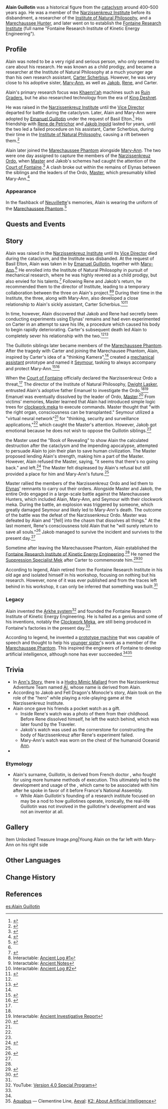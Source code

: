{{stub|Update 4.2 lore}}
{{Character Infobox
|type             = Quest NPC
|image            = <gallery>
NPC Alain Young.png|Young
NPC Alain.png|Marechaussee Hunter
</gallery>
|caption          = Alain talking to [[Seymour]] in a flashback during [[In a New Light]]
|realname         = <!-- Optional, if different from in-game name -->
|deceased         = Past
|region           = Fontaine
|affiliation      = Narzissenkreuz Institute
|affiliation2     = Institute of Natural Philosophy
|affiliation3     = Marechaussee Phantom
|affiliation4     = Fontaine Research Institute
|title            = Lord-Artificer
|title2           = White Cavalier of Protection<ref>{{Ref/Quest|Riddles Awaiting Answers}}</ref>

|ancestry         = <!-- Clan/family -->
|father           = Emanuel Guillotin
|fatherNote       = adoptive father
|mother           = 
|spouse           = 
|sibling          = Mary-Ann Guillotin
|siblingNote      = adoptive younger sister
|child            = 
|relative         = 

|voiceEN          = 
|voiceCN          = 
|voiceJP          = 
|voiceKR          = 
|dialoguereward   = 
}}
'''Alain Guillotin''' was a historical figure from the [[cataclysm]] around 400–500 years ago. He was a member of the [[Narzissenkreuz Institute]] before its disbandment, a researcher of the [[Institute of Natural Philosophy]], and a [[Marechaussee Phantom|Marechaussee Hunter]], and later went on to establish the [[Fontaine Research Institute]] (full name "Fontaine Research Institute of Kinetic Energy Engineering").

==Profile==
Alain was noted to be a very rigid and serious person, who only seemed to care about his research. He was known as a child prodigy, and became a researcher at the Institute of Natural Philosophy at a much younger age than his own research assistant, [[Carter Scherbius]]. However, he was very close to his adoptive sister, [[Mary-Ann]], as well as [[Jakob]], [[Rene]], and Carter.

Alain's primary research focus was [[Khaenri'ah]] machines such as [[Ruin Grader]]s, but he also researched technology from the era of [[King Deshret]].

He was raised in the [[Narzissenkreuz Institute]] until the [[Basil Elton|Vice Director]] departed for battle during the cataclysm. Later, Alain and Mary-Ann were adopted by [[Emanuel Guillotin]] under the request of Basil Elton.<ref name="Veteran's Visage">{{Ref/Item|Veteran's Visage}}</ref> His friendship with [[Rene de Petrichor]] and [[Jakob Ingold]] lasted for years, until the two led a failed procedure on his assistant, Carter Scherbius, during their time in the [[Institute of Natural Philosophy]], causing a rift between them.<ref name="EP 5">{{Ref/Item|Enigmatic Page (V)}}</ref>

Alain later joined the [[Marechaussee Phantom]] alongside [[Mary-Ann]]. The two were one day assigned to capture the members of the [[Narzissenkreuz Ordo]], when [[Master]] and Jakob's schemes had caught the attention of the [[Court of Fontaine]].<ref name="EP 12">{{Ref/Item|Enigmatic Page (XII)}}</ref> A clash broke out within the remains of Elynas between the siblings and the leaders of the Ordo, [[Master]], which presumably killed Mary-Ann.<ref name="Limner">{{Ref/Quest|Limner, Dreamer, and Robotic Dog}}</ref>

===Appearance===
In the flashback of [[Neuvillette]]'s memories, Alain is wearing the uniform of the [[Marechaussee Phantom]].<ref>{{Ref/Quest|In a New Light}}</ref>

==Quests and Events==
{{Quests and Events
|In a New Light = cutscene
}}

==Story==
Alain was raised in the [[Narzissenkreuz Institute]] until its [[Basil Elton|Vice Director]] died during the cataclysm, and the Institute was disbanded. At the request of Basil Elton, Alain was taken in by [[Emanuel Guillotin]], together with [[Mary-Ann]].<ref name="Veteran's Visage" /> He enrolled into the Institute of Natural Philosophy in pursuit of mechanical research, where he was highly revered as a child prodigy, but also envied for his talents.<ref>{{Ref/Item|Enigmatic Page (II)}}</ref> Following Rene and Jakob's return, he recommended them to the director of Institute, leading to a temporary collaboration between the three on Alain's project.<ref name="AL1">Interactable: [[Ancient Log#Ancient Log #1|Ancient Log #1]]</ref><ref name="AncientNotes">Interactable: [[Institute of Natural Philosophy#Ancient Notes|Ancient Notes]]</ref> During their time in the Institute, the three, along with Mary-Ann, also developed a close relationship to Alain's sickly assistant, Carter Scherbius.<ref name="AL2">Interactable: [[Ancient Log#Ancient Log #2|Ancient Log #2]]</ref><ref>{{Ref/Item|Enigmatic Page (IV)}}</ref>

In time, however, Alain discovered that Jakob and Rene had secretly been conducting experiments using Elynas' remains and had even experimented on Carter in an attempt to save his life, a procedure which caused his body to begin rapidly deteriorating. Carter's subsequent death led Alain to completely sever his relationship with the two.<ref name="EP 5" /><ref>{{Ref/Quest|Book of Esoteric Revelations}}</ref>

The Guillotin siblings later became members of the [[Marechaussee Phantom]]. After the tragedy with Carter and joining the Marechausee Phantom, Alain, inspired by Carter's idea of a "thinking Kamera",<ref name="AL2" /> created a [[Recon Log Mek|mechanical assistant]] prototype and named it [[Seymour]], tasking to always accompany and protect Mary-Ann.<ref name="Masterpiece's Overture">{{Ref/Item|Masterpiece's Overture}}</ref><ref name="Final Question">{{Ref/Quest|The Final Question}}</ref>

When the [[Court of Fontaine]] officially declared the Narzissenkreuz Ordo a threat,<ref name="EP 12" /> The director of the Institute of Natural Philosophy, [[Dwight Lasker]], entrusted Alain's adoptive father Emanuel to investigate the Ordo.<ref name="AncientNotes" /><ref name="Report">Interactable: [[Institute of Natural Philosophy#Ancient Investigative Report|Ancient Investigative Report]]</ref> Emanuel was eventually dissolved by the leader of Ordo, [[Master]].<ref>{{Ref/Arti|Forgotten Vessel}}</ref> From victims' memories, Master learned that Alain had introduced simple logic trees for [[clockwork meka]] to execute commands. Master thought that "with the right organ, consciousness can be transplanted." Seymour utilized a "virtual neural network"<ref name="AL1" /> for "thinking, security and surveillance applications,"<ref name="AL2" /> which caught the Master's attention. However, Jakob got emotional because he does not wish to oppose the Guillotin siblings.<ref name="EP 12" />

the Master used the "Book of Revealing" to show Alain the calculated destruction after the cataclysm and the impending apocalypse, attempted to persuade Alain to join their plan to save human civilization. The Master proposed lending Alain's strength, making him a part of the Master. However, Alain refused the Master, saying, "it seems that there's no going back." and left.<ref>{{Ref/Item|Scattered Page}}</ref> The Master felt displeased by Alain's refusal but still provided a place for him and Mary-Ann's future.<ref name="EP 12" />

Master rallied the members of the Narzissenkreuz Ordo and led them to [[Elynas]]' remnants to carry out their orders. Alongside Master and Jakob, the entire Ordo engaged in a large-scale battle against the Marechaussee Hunters, which included Alain, Mary-Ann, and Seymour with their clockwork meka. During the battle, an explosion was triggered by someone, which greatly damaged Seymour and likely led to Mary-Ann's death. The outcome of the battle was the defeat of the Narzissenkreuz Ordo. Master was defeated by Alain and "[fell] into the chasm that dissolves all things." At the last moment, Rene's consciousness told Alain that he "will surely return to save all souls."<ref>{{Ref/Arti|Fell Dragon's Monocle}}</ref> Jakob managed to survive the incident and survives to the present day.<ref name="Limner" />

Sometime after leaving the Marechaussee Phantom, Alain established the [[Fontaine Research Institute of Kinetic Energy Engineering]].<ref name="Masterpiece's Overture" /> He named the [[Suppression Specialist Mek]] after Carter to commemorate him.<ref name="Recon Log Mek">{{Ref/Enemy|Recon Log Mek}}</ref><ref>{{Ref/Enemy|Assault Specialist Mek}}</ref>

According to legend, Alain retired from the Fontaine Research Institute in his old age and isolated himself in his workshop, focusing on nothing but his research. However, none of it was ever published and from the traces left behind in his workshop, it can only be inferred that something was built.<ref name="Masterpiece's Overture" />

===Legacy===
Alain invented the [[Arkhe|Arkhe system]]<ref name="4.0 SP">YouTube: [https://youtu.be/2E73BKNtOXI Version 4.0 Special Program]</ref> and founded the Fontaine Research Institute of Kinetic Energy Engineering. He is hailed as a genius and some of his inventions, notably the [[Clockwork Meka]], are still being produced in Fontaine's factories in the present day.<ref name="Recon Log Mek" />

According to legend, he invented a [[Seymour|prototype machine]] that was capable of speech and thought to help his [[Mary-Ann|younger sister]]'s work as a member of the [[Marechaussee Phantom]]. This inspired the engineers of Fontaine to develop artificial intelligence, although none has ever succeeded.<ref name="Masterpiece's Overture" /><ref>[[Aquabus]] &mdash; Clementine Line, [[Aeval]]: [[Aquabus#Clementine Line K2: About Artificial Intelligence|K2: About Artificial Intelligence]]</ref>

==Trivia==
* In [[Ann's Story]], there is a [[Hydro Mimic Mallard]] from the Narzissenkreuz Adventure Team named [[Al]], whose name is derived from Alain.
* According to Jakob and Fell Dragon's Monocle's story, Alain took on the role of the "hero" while playing a role-playing game at the Narzissenkreuz Institute.
* Alain once gave his friends a pocket watch as a gift.
** Inside Rene's watch was a photo of them from their childhood. Before Rene dissolved himself, he left the watch behind, which was later found by the Traveler.
** Jakob's watch was used as the cornerstone for constructing the body of Narzissenkreuz after Rene's experiment failed.
** Mary-Ann's watch was worn on the chest of the humanoid Oceanid [[Ann]].
* {{Furnishing Mentions}}
===Etymology=== 
* Alain's surname, Guillotin, is derived from French doctor {{w|Joseph-Ignace Guillotin}}, who fought for using more humane methods of execution. This ultimately led to the development and usage of the {{w|guillotine}}, which came to be associated with him after he spoke in favor of it before France's National Assembly.
** While Alain Guillotin's founding of a research institute focused on {{w|kinetic energy}} may be a nod to how guillotines operate, ironically, the real-life Guillotin was not involved in the guillotine's development and was not an inventor at all.
<!--
==Notes==
{{Reflist|note=1}}
-->

==Gallery==
<gallery>
Item Unlocked Treasure Image.png|Young Alain on the far left with Mary-Ann on his right side
</gallery>

==Other Languages==
{{Other Languages
|default_hidden = 1
|en      = Alain Guillotin
|zhs     = 阿兰・吉约丹
|zhs_rm  = Ālán Jíyuēdān
|zht     = 阿蘭・吉約丹
|zht_rm  = Ālán Jíyuēdān
|ja      = アラン・ギヨタン
|ja_rm   = Aran Giyotan
|ko      = 알랭 기요틴
|es      = Alain Guillotin
|fr      = Alain Guillotin
|ru      = Ален Гильотен
|th      = Alain Guillotin
|vi      = Alain Guillotin
|de      = Alain Guillotin
|id      = Alain Guillotin
|pt      = Alain Guillotin
|tr      = Alain Guillotin
|it      = Alain Guillotin
}}

==Change History==
{{Change History|4.1|introduced=3.5}}

==References==
{{Reflist|2}}

[[es:Alain Guillotin]]